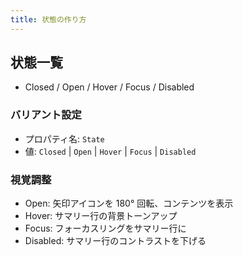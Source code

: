 ```yaml
---
title: 状態の作り方
---
```


## 状態一覧

- Closed / Open / Hover / Focus / Disabled

### バリアント設定

<DocumentImage src="/img/ui/menu-variant-create.png" alt="バリアント追加" />

- プロパティ名: `State`
- 値: `Closed` | `Open` | `Hover` | `Focus` | `Disabled`

### 視覚調整

- Open: 矢印アイコンを 180° 回転、コンテンツを表示
- Hover: サマリー行の背景トーンアップ
- Focus: フォーカスリングをサマリー行に
- Disabled: サマリー行のコントラストを下げる
